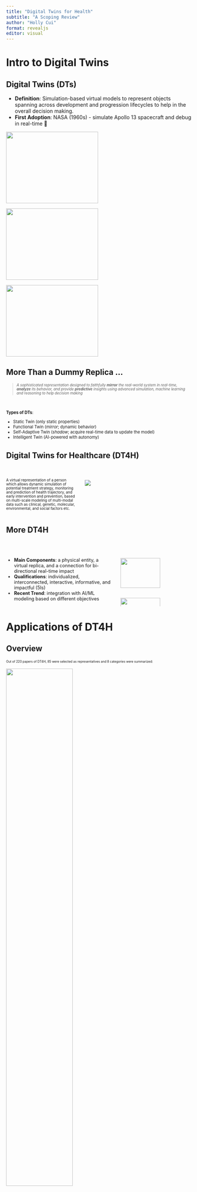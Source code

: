 ```yaml
---
title: "Digital Twins for Health"
subtitle: "A Scoping Review"
author: "Holly Cui"
format: revealjs
editor: visual
---
```


# Intro to Digital Twins

## Digital Twins (DTs)

- **Definition**: Simulation-based virtual models to represent objects spanning across development and progression lifecycles to help in the overall decision making. 
- **First Adoption**: NASA (1960s) - simulate Apollo 13 spacecraft and debug in real-time 🚀

::: {.fragment .fade-in}
![](images/meme1.jpeg){.absolute top=400 left=100 width="250" height="194"}
:::

::: {.fragment .fade-in}
![](images/meme2.jpeg){.absolute top=400 left=400 width="250" height="194"}
::: 

::: {.fragment .fade-in}
![](images/meme3.jpeg){.absolute top=400 left=700 width="250" height="194"}
:::

## More Than a Dummy Replica ...

::: {style="font-size: 70%;"}
> _A sophisticated representation designed to faithfully **mirror** the real-world system in real-time, **analyze** its behavior, and provide **predictive** insights using advanced simulation, machine learning and reasoning to help decision making_
:::

<div style="margin-top: 40px;"></div>

::: {style="font-size: 80%;"}
**Types of DTs**: 

- Static Twin (only static properties)
- Functional Twin (*mirror*; dynamic behavior)
- Self-Adaptive Twin (*shadow*; acquire real-time data to update the model)
- Intelligent Twin (AI-powered with autonomy)
:::

## Digital Twins for Healthcare (DT4H)

<div style="margin-top: 40px;"></div>

::: columns
::: {.column width="40%"}
::: {style="font-size: 70%;"}
A virtual representation of a person which allows dynamic simulation of potential treatment strategy, monitoring and prediction of health trajectory, and early intervention and prevention, based on multi-scale modeling of multi-modal data such as clinical, genetic, molecular, environmental, and social factors etc.
:::
:::

::: {.column width="60%"}
![](images/fig1.png)
:::
:::

## More DT4H

<div style="margin-top: 50px;"></div>

::: columns
::: {.column width="60%"}
::: {style="font-size: 90%;"}
- **Main Components**: a physical entity, a virtual replica, and a connection for bi-directional real-time impact
- **Qualifications**: individualized, interconnected, interactive, informative, and impactful (5Is)
- **Recent Trend**: integration with AI/ML modeling based on different objectives 
:::
:::

::: {.column width="40%"}
![](images/fig2.png){width="75%"}
![](images/fig3.png){width="75%"}

:::
:::

# Applications of DT4H

## Overview

::: {style="font-size: 60%;"}
Out of 220 papers of DT4H, 85 were selected as representatives and 8 categories were summarized:
:::

![](images/fig4.png){fig-align="center" width="60%"}

## Examples


::: columns
::: {.column width="20%"}

::: {.r-vstack}
::: {style="background: #c2d7eb; width: 150px; height: 150px; margin: 10px; border-radius: 50%; display: flex; align-items: center; justify-content: center; text-align: center; color: black; font-size: 0.5em;"}
Surgical Planning
:::

::: {style="background: #f1ccb0; width: 150px; height: 150px; margin: 10px; border-radius: 50%; display: flex; align-items: center; justify-content: center; text-align: center; color: black; font-size: 0.5em;"}
Clinical Trials
:::

::: {style="background: #c49bf8; width: 150px; height: 150px; margin: 10px; border-radius: 50%; display: flex; align-items: center; justify-content: center; text-align: center; color: black; font-size: 0.5em;"}
Hospital Management
:::
:::

:::

::: {.column width="80%"}
some texts ...
:::

:::


